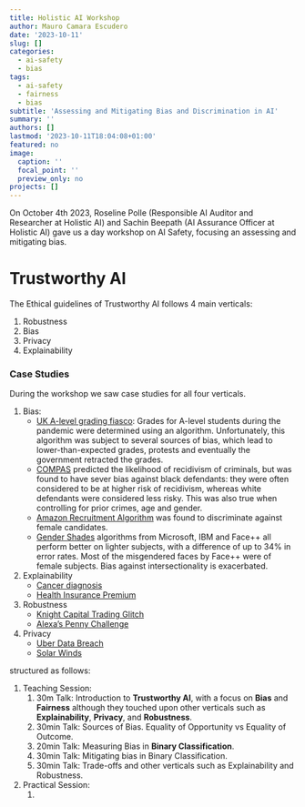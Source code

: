 ```yaml
---
title: Holistic AI Workshop
author: Mauro Camara Escudero
date: '2023-10-11'
slug: []
categories:
  - ai-safety
  - bias
tags:
  - ai-safety
  - fairness
  - bias
subtitle: 'Assessing and Mitigating Bias and Discrimination in AI'
summary: ''
authors: []
lastmod: '2023-10-11T18:04:08+01:00'
featured: no
image:
  caption: ''
  focal_point: ''
  preview_only: no
projects: []
---
```

On October 4th 2023, Roseline Polle (Responsible AI Auditor and Researcher at Holistic AI) and Sachin Beepath (AI Assurance Officer at Holistic AI) gave us a day workshop on AI Safety, focusing an assessing and mitigating bias.

# Trustworthy AI
The Ethical guidelines of Trustworthy AI follows 4 main verticals:

1. Robustness
2. Bias
3. Privacy
4. Explainability

### Case Studies
During the workshop we saw case studies for all four verticals.

1. Bias:
    - [UK A-level grading fiasco](https://blogs.lse.ac.uk/impactofsocialsciences/2020/08/26/fk-the-algorithm-what-the-world-can-learn-from-the-uks-a-level-grading-fiasco/): Grades for A-level students during the pandemic were determined using an algorithm. Unfortunately, this algorithm was subject to several sources of bias, which lead to lower-than-expected grades, protests and eventually the government retracted the grades.
    - [COMPAS](https://www.propublica.org/article/how-we-analyzed-the-compas-recidivism-algorithm) predicted the likelihood of recidivism of criminals, but was found to have sever bias against black defendants: they were often considered to be at higher risk of recidivism, whereas white defendants were considered less risky. This was also true when controlling for prior crimes, age and gender. 
    - [Amazon Recruitment Algorithm](https://www.businessinsider.com/amazon-ai-biased-against-women-no-surprise-sandra-wachter-2018-10?r=US&IR=T) was found to discriminate against female candidates.
    - [Gender Shades](http://gendershades.org) algorithms from Microsoft, IBM and Face++ all perform better on lighter subjects, with a difference of up to 34% in error rates. Most of the misgendered faces by Face++ were of female subjects. Bias against intersectionality is exacerbated.
2. Explainability
    - [Cancer diagnosis](https://highdemandskills.com/explainable-ai/)
    - [Health Insurance Premium](https://www.ncbi.nlm.nih.gov/pmc/articles/PMC9265373/)
3. Robustness
    - [Knight Capital Trading Glitch](https://archive.nytimes.com/dealbook.nytimes.com/2012/08/02/knight-capital-says-trading-mishap-cost-it-440-million/)
    - [Alexa's Penny Challenge](https://www.bbc.co.uk/news/technology-59810383)
4. Privacy
    - [Uber Data Breach](https://www.codecademy.com/article/case-studies-notable-breaches)
    - [Solar Winds](https://www.codecademy.com/article/case-studies-notable-breaches)







structured as follows:

1. Teaching Session:
    1. 30m Talk: Introduction to **Trustworthy AI**, with a focus on **Bias** and **Fairness** although they touched upon other verticals such as **Explainability**, **Privacy**, and **Robustness**.
    2. 30min Talk: Sources of Bias. Equality of Opportunity vs Equality of Outcome.
    3. 20min Talk: Measuring Bias in **Binary Classification**.
    4. 30min Talk: Mitigating bias in Binary Classification.
    5. 30min Talk: Trade-offs and other verticals such as Explainability and Robustness.
2. Practical Session:
    1. 

